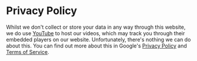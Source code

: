 # Privacy Policy

Whilst we don't collect or store your data in any way through this website, we do use [YouTube](https://www.youtube.com/) to host our videos, which may track you through their embedded players on our website. Unfortunately, there's nothing we can do about this. You can find out more about this in Google's [Privacy Policy](https://policies.google.com/privacy) and [Terms of Service](https://policies.google.com/terms).
